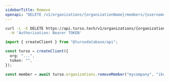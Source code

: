 ```yaml
---
sidebarTitle: Remove
openapi: "DELETE /v1/organizations/{organizationName}/members/{username}"
---
```


<RequestExample>

```bash cURL
curl -L -X DELETE https://api.turso.tech/v1/organizations/{organizationName}/members/{username} \
  -H 'Authorization: Bearer TOKEN'
```

```ts Node.js
import { createClient } from "@tursodatabase/api";

const turso = createClient({
  org: "...",
  token: "",
});

const member = await turso.organizations.removeMember("mycompany", "iku");
```

</RequestExample>
